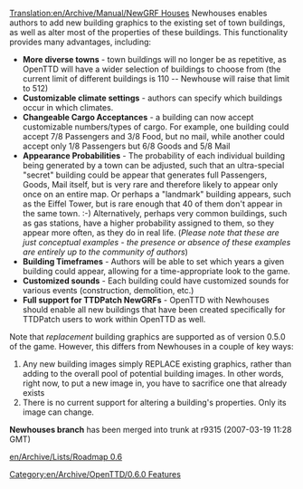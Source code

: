 [[Translation:en/Archive/Manual/NewGRF Houses]]
Newhouses enables authors to add new building graphics to the existing set of town buildings, as well as alter most of the properties of these buildings.  This functionality provides many advantages, including:
*'''More diverse towns''' - town buildings will no longer be as repetitive, as OpenTTD will have a wider selection of buildings to choose from (the current limit of different buildings is 110 -- Newhouse will raise that limit to 512)
*'''Customizable climate settings''' - authors can specify which buildings occur in which climates.
*'''Changeable Cargo Acceptances''' - a building can now accept customizable numbers/types of cargo.  For example, one building could accept 7/8 Passengers and 3/8 Food, but no mail, while another could accept only 1/8 Passengers but 6/8 Goods and 5/8 Mail
*'''Appearance Probabilities''' - The probability of each individual building being generated by a town can be adjusted, such that an ultra-special "secret" building could be appear that generates full Passengers, Goods, Mail itself, but is very rare and therefore likely to appear only once on an entire map.  Or perhaps a "landmark" building appears, such as the Eiffel Tower, but is rare enough that 40 of them don't appear in the same town. :-)  Alternatively, perhaps very common buildings, such as gas stations, have a higher probability assigned to them, so they appear more often, as they do in real life. (''Please note that these are just conceptual examples - the presence or absence of these examples are entirely up to the community of authors'')
*'''Building Timeframes''' - Authors will be able to set which years a given building could appear, allowing for a time-appropriate look to the game.
*'''Customized sounds''' - Each building could have customized sounds for various events (construction, demolition, etc.)
*'''Full support for TTDPatch NewGRFs''' - OpenTTD with Newhouses should enable all new buildings that have been created specifically for TTDPatch users to work within OpenTTD as well.


Note that ''replacement'' building graphics are supported as of version 0.5.0 of the game.  However, this differs from Newhouses in a couple of key ways:
#Any new building images simply REPLACE existing graphics, rather than adding to the overall pool of potential building images.  In other words, right now, to put a new image in, you have to sacrifice one that already exists
#There is no current support for altering a building's properties.  Only its image can change.

'''Newhouses branch''' has been merged into trunk at r9315 (2007-03-19 11:28 GMT)

[[en/Archive/Lists/Roadmap 0.6]]

[[Category:en/Archive/OpenTTD/0.6.0 Features]]